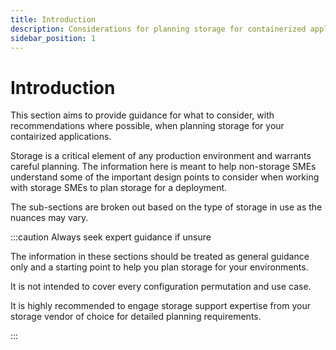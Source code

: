 ```yaml
---
title: Introduction
description: Considerations for planning storage for containerized applications.
sidebar_position: 1
---
```


# Introduction

This section aims to provide guidance for what to consider, with recommendations
where possible, when planning storage for your contairized applications.

Storage is a critical element of any production environment and warrants careful
planning. The information here is meant to help non-storage SMEs understand some
of the important design points to consider when working with storage SMEs to
plan storage for a deployment.

The sub-sections are broken out based on the type of storage in use as the
nuances may vary.

:::caution Always seek expert guidance if unsure

The information in these sections should be treated as general guidance only and
a starting point to help you plan storage for your environments.

It is not intended to cover every configuration permutation and use case.

It is highly recommended to engage storage support expertise from your storage
vendor of choice for detailed planning requirements.

:::
